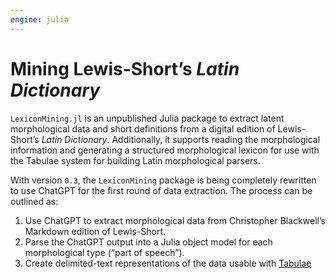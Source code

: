 ```yaml
---
engine: julia
---
```


# Mining Lewis-Short's *Latin Dictionary*


`LexiconMining.jl` is an unpublished Julia package to extract latent morphological data and short definitions from a digital edition of Lewis-Short's *Latin Dictionary*. Additionally, it supports reading the morphological information and generating a structured morphological lexicon for use with the Tabulae system for building Latin morphological parsers.

With version `0.3`, the `LexiconMining` package is being completely rewritten to use ChatGPT for the first round of data extraction. The process can be outlined as:

1. Use ChatGPT to extract morphological data from Christopher Blackwell's Markdown edition of Lewis-Short.
2. Parse the ChatGPT output into a Julia object model for each morphological type ("part of speech").
3. Create delimited-text representations of the data usable with [Tabulae](https://github.com/neelsmith/Tabulae.jl) 



